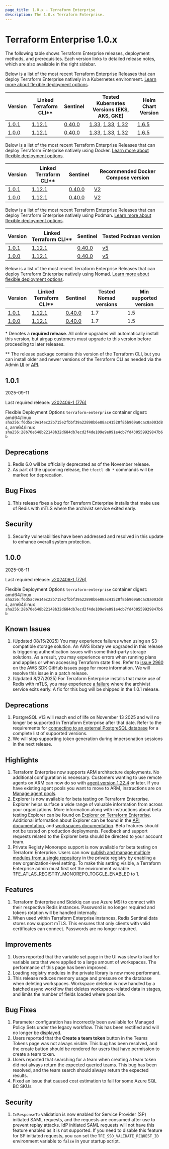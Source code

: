 ```yaml
---
page_title: 1.0.x - Terraform Enterprise
description: The 1.0.x Terraform Enterprise.
---
```


# Terraform Enterprise 1.0.x

The following table shows Terraform Enterprise releases, deployment methods, and prerequisites. Each version links to detailed release notes, which are also available in the right sidebar.

<Tabs>
  <Tab heading="Kubernetes">

Below is a list of the most recent Terraform Enterprise Releases that can deploy Terraform Enterprise natively in a Kubernetes environment. [Learn more about flexible deployment options](/terraform/enterprise/deploy/).

| Version           | Linked <br />Terraform CLI\**                                     | Sentinel                                                                    | Tested Kubernetes Versions (EKS, AKS, GKE) | Helm Chart Version |
| ----------------- | ------------------------------------------------------------------- | --------------------------------------------------------------------------- | ------------------------------ | ------------------ |
| [1.0.1](#1-0-1)   | [1.12.1](https://github.com/hashicorp/terraform/releases/tag/v1.12.1) | [0.40.0](https://developer.hashicorp.com/sentinel/docs/changelog#0-40-0-may-12-2025)  |  [1.33](https://docs.aws.amazon.com/eks/latest/userguide/kubernetes-versions.html), [1.33](https://learn.microsoft.com/en-us/azure/aks/supported-kubernetes-versions?tabs=azure-cli#aks-kubernetes-release-calendar), [1.32](https://cloud.google.com/kubernetes-engine/docs/release-notes)                  | [1.6.5](https://github.com/hashicorp/terraform-enterprise-helm/releases/tag/v1.6.5)       |
| [1.0.0](#1-0-0)   | [1.12.1](https://github.com/hashicorp/terraform/releases/tag/v1.12.1) | [0.40.0](https://developer.hashicorp.com/sentinel/docs/changelog#0-40-0-may-12-2025)  |  [1.33](https://docs.aws.amazon.com/eks/latest/userguide/kubernetes-versions.html), [1.33](https://learn.microsoft.com/en-us/azure/aks/supported-kubernetes-versions?tabs=azure-cli#aks-kubernetes-release-calendar), [1.32](https://cloud.google.com/kubernetes-engine/docs/release-notes)                  | [1.6.5](https://github.com/hashicorp/terraform-enterprise-helm/releases/tag/v1.6.5)       |


  </Tab>
  <Tab heading="Docker">

Below is a list of the most recent Terraform Enterprise Releases that can deploy Terraform Enterprise natively using Docker. [Learn more about flexible deployment options](/terraform/enterprise/deploy/).

| Version           | Linked <br />Terraform CLI\**                                     | Sentinel                                                                    | Recommended Docker Compose version |
| ----------------- | ------------------------------------------------------------------- | --------------------------------------------------------------------------- | ---------------------------------- |
| [1.0.1](#1-0-1)   | [1.12.1](https://github.com/hashicorp/terraform/releases/tag/v1.12.1) | [0.40.0](https://developer.hashicorp.com/sentinel/docs/changelog#0-40-0-may-12-2025)  | [V2](https://docs.docker.com/compose/migrate/)                       |
| [1.0.0](#1-0-0)   | [1.12.1](https://github.com/hashicorp/terraform/releases/tag/v1.12.1) | [0.40.0](https://developer.hashicorp.com/sentinel/docs/changelog#0-40-0-may-12-2025)  | [V2](https://docs.docker.com/compose/migrate/)                       |


  </Tab>
  <Tab heading="Podman">

Below is a list of the most recent Terraform Enterprise Releases that can deploy Terraform Enterprise natively using Podman. [Learn more about flexible deployment options](/terraform/enterprise/deploy/).

| Version           | Linked <br />Terraform CLI\**                                     | Sentinel                                                                    | Tested Podman version |
| ----------------- | ------------------------------------------------------------------- | --------------------------------------------------------------------------- | ---------------------------------- |
| [1.0.1](#1-0-1)   | [1.12.1](https://github.com/hashicorp/terraform/releases/tag/v1.12.1) | [0.40.0](https://developer.hashicorp.com/sentinel/docs/changelog#0-40-0-may-12-2025)  | [v5](https://github.com/containers/podman/releases/tag/v5.0.0)                       |
| [1.0.0](#1-0-0)   | [1.12.1](https://github.com/hashicorp/terraform/releases/tag/v1.12.1) | [0.40.0](https://developer.hashicorp.com/sentinel/docs/changelog#0-40-0-may-12-2025)  | [v5](https://github.com/containers/podman/releases/tag/v5.0.0)                       |


  </Tab>
  <Tab heading="Nomad">

Below is a list of the most recent Terraform Enterprise Releases that can deploy Terraform Enterprise natively using Nomad. [Learn more about flexible deployment options](/terraform/enterprise/deploy/).

| Version           | Linked <br />Terraform CLI\**                                       | Sentinel                                                                    | Tested Nomad versions       | Min supported version |
| ----------------- | ------------------------------------------------------------------- | --------------------------------------------------------------------------- | --------------------------- | --------------------- |
| [1.0.1](#1-0-1)  | [1.12.1](https://github.com/hashicorp/terraform/releases/tag/v1.12.1) | [0.40.0](https://developer.hashicorp.com/sentinel/docs/changelog#0-40-0-may-12-2025)  | 1.7 | 1.5 |
| [1.0.0](#1-0-0)  | [1.12.1](https://github.com/hashicorp/terraform/releases/tag/v1.12.1) | [0.40.0](https://developer.hashicorp.com/sentinel/docs/changelog#0-40-0-may-12-2025)  | 1.7 | 1.5 |

  </Tab>
</Tabs>

\* Denotes a <strong>required release</strong>. All online upgrades will automatically install this version, but airgap customers must upgrade to this version before proceeding to later releases.

\** The release package contains this version of the Terraform CLI, but you can install older and newer versions of the Terraform CLI as needed via the Admin [UI](/terraform/enterprise/application-administration/resources#managing-terraform-versions) or [API](/terraform/enterprise/api-docs/admin/terraform-versions).

## 1.0.1
<span class="h4-size">2025-09-11</span>

Last required release: [v202406-1 (776)](/terraform/enterprise/releases/2024/v202406-1)

Flexible Deployment Options `terraform-enterprise` container digest: amd64/linux `sha256:f6d5ac9e14ec22b715e2fbbf39a22898b6e88ac41528f85b969a0cac8a003d84`, arm64/linux `sha256:28b70e648b22148b32d684db7ecd2f4de109e9e091e4cb7fd430559929847b6b`

## Deprecations
1. Redis 6.0 will be officially deprecated as of the November release.
2. As part of the upcoming release, the `tfectl db *` commands will be marked for deprecation.

## Bug Fixes
1. This release fixes a bug for Terraform Enterprise installs that make use of Redis with mTLS where the archivist service exited early.

## Security
1. Security vulnerabilities have been addressed and resolved in this update to enhance overall system protection.

## 1.0.0
<span class="h4-size">2025-08-11</span>

Last required release: [v202406-1 (776)](/terraform/enterprise/releases/2024/v202406-1)

Flexible Deployment Options `terraform-enterprise` container digest: amd64/linux `sha256:f6d5ac9e14ec22b715e2fbbf39a22898b6e88ac41528f85b969a0cac8a003d84`, arm64/linux `sha256:28b70e648b22148b32d684db7ecd2f4de109e9e091e4cb7fd430559929847b6b`

## Known Issues
1. (Updated 08/15/2025) You may experience failures when using an S3-compatible storage solution. An AWS library we upgraded in this release is triggering authentication issues with some third-party storage solutions. As a result, you may experience errors when running plans and applies or when accessing Terraform state files. Refer to [issue 2960](https://github.com/aws/aws-sdk-go-v2/discussions/2960) on the AWS SDK GitHub issues page for more information. We will resolve this issue in a patch release. 
1. (Updated 8/27/2025) For Terraform Enterprise installs that make use of Redis with mTLS, you may experience [a failure](https://support.hashicorp.com/hc/en-us/articles/44197346705427-Terraform-Enterprise-not-able-to-connect-to-Redis-with-mTLS) where the archivist service exits early. A fix for this bug will be shipped in the 1.0.1 release.  

## Deprecations
1. PostgreSQL v13 will reach end of life on November 13 2025 and will no longer be supported in Terraform Enterprise after that date. Refer to the requirements for [connecting to an external PostgreSQL database](/terraform/enterprise/deploy/configuration/storage/connect-database/postgres#server) for a complete list of supported versions.
2. We will stop supporting token generation during impersonation sessions in the next release.

## Highlights
1. Terraform Enterprise now supports ARM architecture deployments. No additional configuration is necessary. Customers wanting to use remote agents on ARM can now do so with [agent version 1.22.4](/terraform/cloud-docs/agents/changelog#1-22-4-06-11-2025) or later. If you have existing agent pools you want to move to ARM, instructions are on [Manage agent pools](/terraform/cloud-docs/agents/agent-pools#change-the-agent-pool-architecture).
2. Explorer is now available for beta testing on Terraform Enterprise. Explorer helps surface a wide range of valuable information from across your organizations. More information along with instructions about beta testing Explorer can be found on [Explorer on Terraform Enterprise](/terraform/enterprise/deploy/configuration/enable-explorer). Additional information about Explorer can be found in the [API documentation](/terraform/enterprise/api-docs/explorer), and [workspaces documentation](/terraform/enterprise/workspaces/explorer). Beta features should not be tested on production deployments. Feedback and support requests related to the Explorer beta should be directed to your account team.
3. Private Registy Monorepo support is now available for beta testing on Terraform Enterprise. Users can now [publish and manage multiple modules from a single repository](https://developer.hashicorp.com/terraform/cloud-docs/registry/publish-modules#enable-publishing-from-a-single-repository) in the private registry by enabling a new organization-level setting. To make this setting visible, a Terraform Enterprise admin must first set the environment variable TFE_ATLAS_REGISTRY_MONOREPO_TOGGLE_ENABLED to 1.

## Features

1. Terraform Enterprise and Sidekiq can use Azure MSI to connect with their respective Redis instances. Password is no longer required and tokens rotation will be handled internally.
1. When used within Terraform Enterprise instances, Redis Sentinel data stores now support mTLS. This ensures that only clients with valid certificates can connect. Passwords are no longer required.

## Improvements
1. Users reported that the variable set page in the UI was slow to load for variable sets that were applied to a large amount of workspaces. The performance of this page has been improved.
1. Loading registry modules in the private library is now more performant.
1. This release reduces memory usage and pressure on the database when deleting workspaces. Workspace deletion is now handled by a batched async workflow that deletes workspace-related data in stages, and limits the number of fields loaded where possible.

## Bug Fixes
1. Parameter configuration has incorrectly been available for Managed Policy Sets under the legacy workflow. This has been rectified and will no longer be displayed.
1. Users reported that the **Create a team token** button in the Teams Tokens page was not always visible. This bug has been resolved, and the create button should be rendered for users that have permission to create a team token.
1. Users reported that searching for a team when creating a team token did not always return the expected queried teams. This bug has been resolved, and the team search should always return the expected results.
1. Fixed an issue that caused cost estimation to fail for some Azure SQL BC SKUs

## Security

1. `InResponseTo` validation is now enabled for Service Provider (SP) initiated SAML requests, and the requests are consumed after use to prevent replay attacks. IdP initiated SAML requests will not have this feature enabled as it is not supported. If you need to disable this feature for SP initiated requests, you can set the `TFE_SSO_VALIDATE_REQUEST_ID` environment variable to `false` in your startup script.
